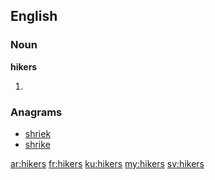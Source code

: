 ==English==

===Noun===
'''hikers'''

# {{plural of|hiker}}

===Anagrams===
* [[shriek#English|shriek]]
* [[shrike#English|shrike]]

[[ar:hikers]]
[[fr:hikers]]
[[ku:hikers]]
[[my:hikers]]
[[sv:hikers]]